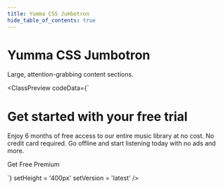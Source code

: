 ```yaml
---
title: Yumma CSS Jumbotron
hide_table_of_contents: true
---
```



# Yumma CSS Jumbotron

Large, attention-grabbing content sections.

<ClassPreview
  codeData={`<div class="bg-d-blue-5">
    <div class="px-1 py-3">
      <div class="ta-c">
        <h1 class="fs-xl fw-700 mb-2 t-white">Get started with your free trial</h1>
        <p class="fs-md mb-2 t-l-gray-6">Enjoy 6 months of free access to our entire music library at no cost. No credit card required. Go offline and start listening today with no ads and more.</p>
        <a class="btn-white d-ib fw-600 px-2 py-1 rad-8 t-black">Get Free Premium</a>
      </div>
    </div>
  </div>`}
  setHeight = '400px'
  setVersion = 'latest'
/>